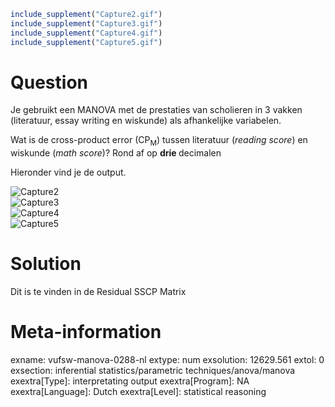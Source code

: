 ```r
include_supplement("Capture2.gif")
include_supplement("Capture3.gif")
include_supplement("Capture4.gif")
include_supplement("Capture5.gif")
```

Question
========
Je gebruikt een MANOVA met de prestaties van scholieren in 3 vakken
(literatuur, essay writing en wiskunde) als afhankelijke variabelen.   
  
Wat is de cross-product error (CP<sub>M</sub>) tussen literatuur
(*reading score*) en wiskunde (*math score*)? Rond af
op **drie **decimalen   
  
Hieronder vind je de output.  
  
<img src="Capture2.gif" class="fr-fic fr-dii tvcss_2" alt="Capture2" />  
<img src="Capture3.gif" class="fr-fic fr-dii tvcss_3" alt="Capture3" />  
<img src="Capture4.gif" class="fr-fic fr-dii tvcss_4" alt="Capture4" />  
<img src="Capture5.gif" class="fr-fic fr-dii tvcss_5" alt="Capture5" />


Solution
========





Dit is te vinden in de Residual SSCP Matrix





Meta-information
================
exname: vufsw-manova-0288-nl
extype: num
exsolution: 12629.561
extol: 0
exsection: inferential statistics/parametric techniques/anova/manova
exextra[Type]: interpretating output
exextra[Program]: NA
exextra[Language]: Dutch
exextra[Level]: statistical reasoning

